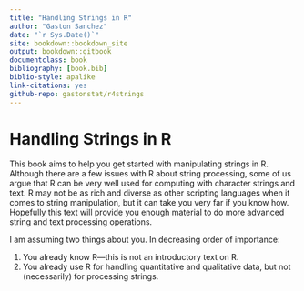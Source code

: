 ```yaml
--- 
title: "Handling Strings in R"
author: "Gaston Sanchez"
date: "`r Sys.Date()`"
site: bookdown::bookdown_site
output: bookdown::gitbook
documentclass: book
bibliography: [book.bib]
biblio-style: apalike
link-citations: yes
github-repo: gastonstat/r4strings
---
```


# Handling Strings in R {-}

This book aims to help you get started with manipulating strings in R. 
Although there are a few issues with R about string processing, some of us 
argue that R can be very well used for computing with character strings and 
text. R may not be as rich and diverse as other scripting languages when it 
comes to string manipulation, but it can take you very far if you know how. 
Hopefully this text will provide you enough material to do more advanced 
string and text processing operations.


I am assuming two things about you. In decreasing order of importance:

1. You already know R---this is not an introductory text on R.
2. You already use R for handling quantitative and qualitative data, but not (necessarily) for processing strings. 


